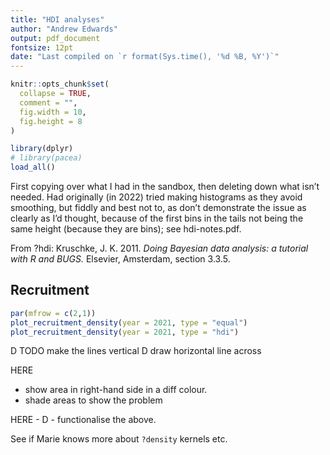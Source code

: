 ```yaml
---
title: "HDI analyses"
author: "Andrew Edwards"
output: pdf_document
fontsize: 12pt
date: "Last compiled on `r format(Sys.time(), '%d %B, %Y')`"
---
```


```r
knitr::opts_chunk$set(
  collapse = TRUE,
  comment = "",
  fig.width = 10,
  fig.height = 8
)
```

```r
library(dplyr)
# library(pacea)
load_all()
```

First copying over what I had in the sandbox, then deleting down what isn't
needed. Had originally (in 2022) tried making histograms as they avoid smoothing, but fiddly and best
not to, as don't demonstrate the issue as clearly as I'd thought, because of the
first bins in the tails not being the same height (because they are bins); see
hdi-notes.pdf.

From ?hdi:
Kruschke, J. K. 2011. _Doing Bayesian data analysis: a tutorial
     with R and BUGS._ Elsevier, Amsterdam, section 3.3.5.


## Recruitment

```r
par(mfrow = c(2,1))
plot_recruitment_density(year = 2021, type = "equal")
plot_recruitment_density(year = 2021, type = "hdi")

```
D TODO make the lines vertical
D draw horizontal line across

HERE

- show area in right-hand side in a diff colour.
- shade areas to show the problem

HERE - D - functionalise the above.




See if Marie knows more about `?density` kernels etc.
